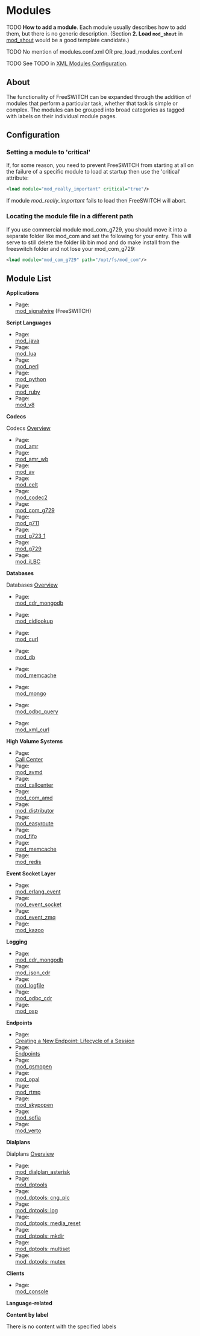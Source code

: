 
# Modules 

 

TODO **How to add a module**. Each module usually describes how to add them, but there is no generic description. (Section **2\. Load `mod_shout`** in [mod\_shout](./mod_shout_3965531.mdx#21-play) would be a good template candidate.)

TODO No mention of modules.conf.xml OR pre\_load\_modules.conf.xml

TODO See TODO in [XML Modules Configuration](./XML-Modules-Configuration_13173211.mdx#xml-modules-configuration).

## About

The functionality of FreeSWITCH can be expanded through the addition of modules that perform a particular task, whether that task is simple or complex. The modules can be grouped into broad categories as tagged with labels on their individual module pages.

## Configuration

### Setting a module to 'critical'

If, for some reason, you need to prevent FreeSWITCH from starting at all on the failure of a specific module to load at startup then use the 'critical' attribute:

```xml
<load module="mod_really_important" critical="true"/>
```

If module _mod\_really\_important_ fails to load then FreeSWITCH will abort.

### Locating the module file in a different path

If you use commercial module mod\_com\_g729, you should move it into a separate folder like mod\_com and set the following for your entry. This will serve to still delete the folder lib bin mod and do make install from the freeswitch folder and not lose your mod\_com\_g729:

```xml
<load module="mod_com_g729" path="/opt/fs/mod_com"/>
```

## Module List

**Applications**

* Page:  
[mod\_signalwire](./mod_signalwire_19595544.mdx) (FreeSWITCH)

**Script Languages**

* Page:  
[mod\_java](./mod_java_3966491.mdx)
* Page:  
[mod\_lua](./mod_lua_1048944.mdx)
* Page:  
[mod\_perl](./mod_perl_1048930.mdx)
* Page:  
[mod\_python](./mod_python_1048940.mdx)
* Page:  
[mod\_ruby](./mod_ruby_5046429.mdx)
* Page:  
[mod\_v8](./mod_v8_1048935.mdx)

**Codecs**

Codecs [Overview](../Codecs-and-Media/index.mdx)

* Page:  
[mod\_amr](./mod_amr_3964984.mdx)
* Page:  
[mod\_amr\_wb](./mod_amr_wb_3964987.mdx)
* Page:  
[mod\_av](./mod_av_27591638.mdx)
* Page:  
[mod\_celt](./mod_celt_3964992.mdx)
* Page:  
[mod\_codec2](./mod_codec2_6587354.mdx)
* Page:  
[mod\_com\_g729](./mod_com_g729_1049284.mdx)
* Page:  
[mod\_g711](./mod_g711_3375592.mdx)
* Page:  
[mod\_g723\_1](./mod_g723_1_3375594.mdx)
* Page:  
[mod\_g729](./mod_g729_3375549.mdx)
* Page:  
[mod\_iLBC](./mod_iLBC_3375542.mdx)

**Databases**

Databases [Overview](../Databases/index.mdx)

* Page:  
[mod\_cdr\_mongodb](./mod_cdr_mongodb_3965094.mdx)
* Page:  
[mod\_cidlookup](./mod_cidlookup_1966667.mdx)
* Page:  
[mod\_curl](./mod_curl_3965033.mdx)

* Page:  
[mod\_db](./mod_db_6586567.mdx)
* Page:  
[mod\_memcache](./mod_memcache_6587131.mdx)
* Page:  
[mod\_mongo](./mod_mongo_6587158.mdx)
* Page:  
[mod\_odbc\_query](./mod_odbc_query_6587371.mdx)
* Page:  
[mod\_xml\_curl](./mod_xml_curl_1049001.mdx)


**High Volume Systems**

* Page:  
[Call Center](../Configuration/Call-Center_7143525.mdx)
* Page:  
[mod\_avmd](./mod_avmd_1049372.mdx)
* Page:  
[mod\_callcenter](./mod_callcenter_1049389.mdx)
* Page:  
[mod\_com\_amd](./mod_com_amd_4653131.mdx)
* Page:  
[mod\_distributor](./mod_distributor_3966220.mdx)
* Page:  
[mod\_easyroute](./mod_easyroute_3966222.mdx)
* Page:  
[mod\_fifo](./mod_fifo_3966031.mdx)
* Page:  
[mod\_memcache](./mod_memcache_6587131.mdx)
* Page:  
[mod\_redis](./mod_redis_3964957.mdx)

**Event Socket Layer**

* Page:  
[mod\_erlang\_event](./mod_erlang_event_1048926.mdx)
* Page:  
[mod\_event\_socket](./mod_event_socket_1048924.mdx)
* Page:  
[mod\_event\_zmq](./mod_event_zmq_3966418.mdx)
* Page:  
[mod\_kazoo](./mod_kazoo_10683641.mdx)

**Logging**

* Page:  
[mod\_cdr\_mongodb](./mod_cdr_mongodb_3965094.mdx)
* Page:  
[mod\_json\_cdr](./mod_json_cdr_4653124.mdx)
* Page:  
[mod\_logfile](./mod_logfile_1048990.mdx)
* Page:  
[mod\_odbc\_cdr](./mod_odbc_cdr_7143449.mdx)
* Page:  
[mod\_osp](./mod_osp_6587434.mdx)

**Endpoints**

* Page:  
[Creating a New Endpoint: Lifecycle of a Session](../Community/Contributing-Code/Creating-New-Modules/9634354.mdx)
* Page:  
[Endpoints](../Introduction/Endpoints.mdx)
* Page:  
[mod\_gsmopen](./mod_gsmopen_7143567.mdx)
* Page:  
[mod\_opal](./mod_opal_6587390.mdx)
* Page:  
[mod\_rtmp](./mod_rtmp_5046427.mdx)
* Page:  
[mod\_skypopen](./mod_skypopen_3966336.mdx)
* Page:  
[mod\_sofia](./mod_sofia_1048707.mdx)
* Page:  
[mod\_verto](./mod_verto_3964934.mdx)

**Dialplans**

Dialplans [Overview](../Dialplan/index.mdx)

* Page:  
[mod\_dialplan\_asterisk](./mod_dialplan_asterisk_3966416.mdx)
* Page:  
[mod\_dptools](./mod_dptools_1970333.mdx)
* Page:  
[mod\_dptools: cng\_plc](./mod-dptools/6586541)
* Page:  
[mod\_dptools: log](./mod-dptools/6586596.mdx)
* Page:  
[mod\_dptools: media\_reset](./mod-dptools/6586619.mdx)
* Page:  
[mod\_dptools: mkdir](./mod-dptools/6586626.mdx)
* Page:  
[mod\_dptools: multiset](./mod-dptools/6586655.mdx)
* Page:  
[mod\_dptools: mutex](./mod-dptools/6586674.mdx)
  
  
**Clients**

* Page:  
[mod\_console](./mod_console_1048950.mdx)

**Language-related**

**Content by label** 

There is no content with the specified labels
  
  

